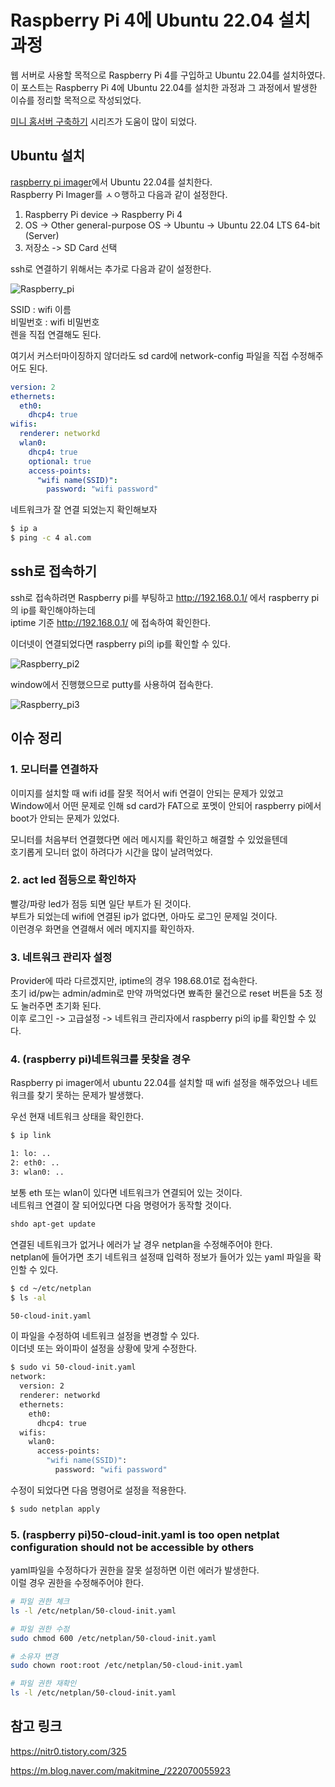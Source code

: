 # Raspberry Pi 4에 Ubuntu 22.04 설치 과정

웹 서버로 사용할 목적으로 Raspberry Pi 4를 구입하고 Ubuntu 22.04를 설치하였다.\
이 포스트는 Raspberry Pi 4에 Ubuntu 22.04를 설치한 과정과 그 과정에서 발생한 이슈를 정리할 목적으로 작성되었다.

[미니 홈서버 구축하기](https://nitr0.tistory.com/category/Server) 시리즈가 도움이 많이 되었다.

## Ubuntu 설치

[raspberry pi imager](https://www.raspberrypi.com/software/)에서 Ubuntu 22.04를 설치한다.\
Raspberry Pi Imager를 ㅅㅇ행하고 다음과 같이 설정한다.

1. Raspberry Pi device -> Raspberry Pi 4
2. OS -> Other general-purpose OS -> Ubuntu -> Ubuntu 22.04 LTS 64-bit (Server)
3. 저장소 -> SD Card 선택

ssh로 연결하기 위해서는 추가로 다음과 같이 설정한다.

![Raspberry_pi](/images/raspberry_pi.png)

SSID : wifi 이름\
비밀번호 : wifi 비밀번호\
렌을 직접 연결해도 된다.

여기서 커스터마이징하지 않더라도 sd card에 network-config 파일을 직접 수정해주어도 된다.

```yml
version: 2
ethernets:
  eth0:
    dhcp4: true
wifis:
  renderer: networkd
  wlan0:
    dhcp4: true
    optional: true
    access-points:
      "wifi name(SSID)":
        password: "wifi password"
```

네트워크가 잘 연결 되었는지 확인해보자

```bash
$ ip a
$ ping -c 4 al.com
```

## ssh로 접속하기

ssh로 접속하려면 Raspberry pi를 부팅하고 http://192.168.0.1/ 에서 raspberry pi의 ip를 확인해야하는데\
iptime 기준 http://192.168.0.1/ 에 접속하여 확인한다.

이더넷이 연결되었다면 raspberry pi의 ip를 확인할 수 있다.

![Raspberry_pi2](/images/raspberry_pi2.png)

window에서 진행했으므로 putty를 사용하여 접속한다.

![Raspberry_pi3](/images/raspberry_pi3.png)

## 이슈 정리

### 1. 모니터를 연결하자

이미지를 설치할 때 wifi id를 잘못 적어서 wifi 연결이 안되는 문제가 있었고\
Window에서 어떤 문제로 인해 sd card가 FAT으로 포멧이 안되어 raspberry pi에서 boot가 안되는 문제가 있었다.

모니터를 처음부터 연결했다면 에러 메시지를 확인하고 해결할 수 있었을텐데\
호기롭게 모니터 없이 하려다가 시간을 많이 날려먹었다.

### 2. act led 점등으로 확인하자

빨강/파랑 led가 점등 되면 일단 부트가 된 것이다.\
부트가 되었는데 wifi에 연결된 ip가 없다면, 아마도 로그인 문제일 것이다.\
이런경우 화면을 연결해서 에러 메지지를 확인하자.

### 3. 네트워크 관리자 설정

Provider에 따라 다르겠지만, iptime의 경우 198.68.01로 접속한다.\
초기 id/pw는 admin/admin로 만약 까먹었다면 뾰족한 물건으로 reset 버튼을 5초 정도 눌러주면 초기화 된다.\
이후 로그인 -> 고급설정 -> 네트워크 관리자에서 raspberry pi의 ip를 확인할 수 있다.

### 4. (raspberry pi)네트워크를 못찾을 경우

Raspberry pi imager에서 ubuntu 22.04를 설치할 때 wifi 설정을 해주었으나 네트워크를 찾기 못하는 문제가 발생했다.

우선 현재 네트워크 상태을 확인한다.

```bash
$ ip link

1: lo: ..
2: eth0: ..
3: wlan0: ..
```

보통 eth 또는 wlan이 있다면 네트워크가 연결되어 있는 것이다.\
네트워크 연결이 잘 되어있다면 다음 명령어가 동작할 것이다.

```bash
shdo apt-get update
```

연결된 네트워크가 없거나 에러가 날 경우 netplan을 수정해주어야 한다.\
netplan에 들어가면 초기 네트워크 설정때 입력하 정보가 들어가 있는 yaml 파일을 확인할 수 있다.

```bash
$ cd ~/etc/netplan
$ ls -al

50-cloud-init.yaml
```

이 파일을 수정하여 네트워크 설정을 변경할 수 있다.\
이더넷 또는 와이파이 설정을 상황에 맞게 수정한다.

```bash
$ sudo vi 50-cloud-init.yaml
network:
  version: 2
  renderer: networkd
  ethernets:
    eth0:
      dhcp4: true
  wifis:
    wlan0:
      access-points:
        "wifi name(SSID)":
          password: "wifi password"
```

수정이 되었다면 다음 명령어로 설정을 적용한다.

```bash
$ sudo netplan apply
```

### 5. (raspberry pi)50-cloud-init.yaml is too open netplat configuration should not be accessible by others

yaml파일을 수정하다가 권한을 잘못 설정하면 이런 에러가 발생한다.\
이럴 경우 권한을 수정해주어야 한다.

```bash
# 파일 권한 체크
ls -l /etc/netplan/50-cloud-init.yaml

# 파일 권한 수정
sudo chmod 600 /etc/netplan/50-cloud-init.yaml

# 소유자 변경
sudo chown root:root /etc/netplan/50-cloud-init.yaml

# 파일 권한 재확인
ls -l /etc/netplan/50-cloud-init.yaml
```

## 참고 링크

https://nitr0.tistory.com/325

https://m.blog.naver.com/makitmine_/222070055923
